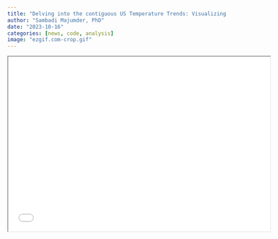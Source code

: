 ```yaml
---
title: "Delving into the contiguous US Temperature Trends: Visualizing publicly available NetCDF data using R"
author: "Sambadi Majumder, PhD"
date: "2023-10-16"
categories: [news, code, analysis]
image: "ezgif.com-crop.gif"
---
```


<iframe src="Temperature_tunes.html" width="600" height="400">

</iframe>
